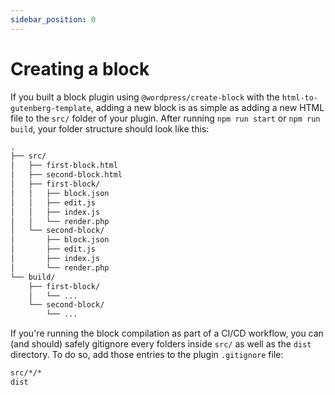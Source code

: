 ```yaml
---
sidebar_position: 0
---
```


# Creating a block

If you built a block plugin using `@wordpress/create-block` with the `html-to-gutenberg-template`, adding a new block is as simple as adding a new HTML file to the `src/` folder of your plugin. After running `npm run start` or `npm run build`, your folder structure should look like this:

```txt
.
├── src/
│   ├── first-block.html
│   ├── second-block.html
│   ├── first-block/
│   │   ├── block.json
│   │   ├── edit.js
│   │   ├── index.js
│   │   └── render.php
│   └── second-block/
│       ├── block.json
│       ├── edit.js
│       ├── index.js
│       └── render.php
└── build/
    ├── first-block/
    │   └── ...
    └── second-block/
        └── ...
```

If you're running the block compilation as part of a CI/CD workflow, you can (and should) safely gitignore every folders inside `src/` as well as the `dist` directory. To do so, add those entries to the plugin `.gitignore` file:

```txt title="wp-content/your-blocks-plugin/.gitignore"
src/*/*
dist
```
